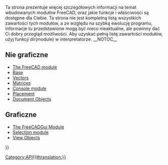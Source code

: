 <languages/>
{{VeryImportantMessage|''(Październik 2019)'' Nie edytuj tych stron. Informacje są niekompletne i nieaktualne. Najnowsze API można znaleźć w  [https://www.freecadweb.org/api automatycznie generowana dokumentacja API], lub wygenerować dokumentację samodzielnie, śledząc dokument [[Source documentation/pl|Dokumentacja źródłowa]].}}

Ta strona prezentuje więcej szczegółowych informacji na temat wbudowanych modułów FreeCAD, oraz jakie funkcje i właściwości są dostępne dla Ciebie. Ta strona nie jest kompletną listą wszystkich zawartości tych modułów, a ze względu na szybką ewolucję programu, informacje tu przedstawione mogą być nieco nieaktualne, ale powinny dać Ci dobry przegląd możliwości. Aby uzyskać pełną listę zawartości modułów, użyj funkcji dir(module) w interpretatorze.
__NOTOC__

==Nie graficzne==

* [[FreeCAD_API/pl|The FreeCAD module]]
* [[Base_API/pl|Base]]
* [[Vector_API/pl|Vectors]] 
* [[Matrix_API/pl|Matrices]]
* [[Console_API/pl|Console module]]
* [[Placement_API/pl|Placement]]
* [[Object_API/pl|Document Objects]]

==Graficzne==

* [[FreeCADGui_API/pl|The FreeCADGui Module]]
* [[Selection_API/pl|Selection module]]
* [[ViewObject_API/pl|View Objects]]

{{Powerdocnavi{{#translation:}}}}
[[Category:API{{#translation:}}]]
{{clear}}